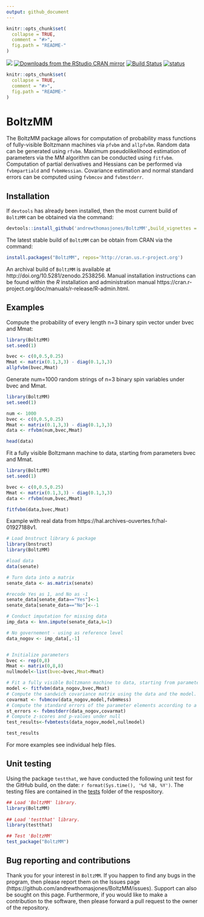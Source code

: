 ```yaml
---
output: github_document
---
```


```r
knitr::opts_chunk$set(
  collapse = TRUE,
  comment = "#>",
  fig.path = "README-"
)
```


<img src="http://www.r-pkg.org/badges/version-last-release/BoltzMM"></img></a>
[![Downloads from the RStudio CRAN mirror](http://cranlogs.r-pkg.org/badges/BoltzMM)](https://CRAN.R-project.org/package=BoltzMM)
[![Build Status](https://travis-ci.org/andrewthomasjones/BoltzMM.svg?branch=master)](https://travis-ci.org/andrewthomasjones/BoltzMM)
[![status](http://joss.theoj.org/papers/23eb189a5e0bdd2b51f668621abcc75a/status.svg)](http://joss.theoj.org/papers/23eb189a5e0bdd2b51f668621abcc75a)

<!-- README.md is generated from README.Rmd. Please edit that file -->

```r
knitr::opts_chunk$set(
  collapse = TRUE,
  comment = "#>",
  fig.path = "README-"
)
```

# BoltzMM

The BoltzMM package allows for computation of probability mass functions of fully-visible Boltzmann machines via `pfvbm` and `allpfvbm`.
Random data can be generated using `rfvbm`. Maximum pseudolikelihood estimation of parameters via the MM algorithm can be conducted using `fitfvbm`.
Computation of partial derivatives and Hessians can be performed via `fvbmpartiald` and `fvbmHessian`.
Covariance estimation and normal standard errors can be computed using `fvbmcov` and `fvbmstderr`.

## Installation

If `devtools` has already been installed, then the most current build of `BoltzMM` can be obtained via the command:

```r
devtools::install_github('andrewthomasjones/BoltzMM',build_vignettes = T)
```

The latest stable build of `BoltzMM` can be obtain from CRAN via the command:

```r
install.packages("BoltzMM", repos='http://cran.us.r-project.org')
```

An archival build of `BoltzMM` is available at http://doi.org/10.5281/zenodo.2538256. Manual installation instructions can be found within the *R* installation and administration manual https://cran.r-project.org/doc/manuals/r-release/R-admin.html.

## Examples

Compute the probability of every length n=3 binary spin vector under bvec and Mmat:

```r
library(BoltzMM)
set.seed(1)

bvec <- c(0,0.5,0.25)
Mmat <- matrix(0.1,3,3) - diag(0.1,3,3)
allpfvbm(bvec,Mmat)
```

Generate num=1000 random strings of n=3 binary spin variables under bvec and Mmat.
```r
library(BoltzMM)
set.seed(1)

num <- 1000
bvec <- c(0,0.5,0.25)
Mmat <- matrix(0.1,3,3) - diag(0.1,3,3)
data <- rfvbm(num,bvec,Mmat)

head(data)
```

Fit a fully visible Boltzmann machine to data, starting from parameters bvec and Mmat.
 
```r
library(BoltzMM)
set.seed(1)

bvec <- c(0,0.5,0.25)
Mmat <- matrix(0.1,3,3) - diag(0.1,3,3)
data <- rfvbm(num,bvec,Mmat)

fitfvbm(data,bvec,Mmat)
```

Example with real data from https://hal.archives-ouvertes.fr/hal-01927188v1.
```r
# Load bnstruct library & package
library(bnstruct)
library(BoltzMM)

#load data
data(senate)

# Turn data into a matrix
senate_data <- as.matrix(senate)

#recode Yes as 1, and No as -1
senate_data[senate_data=="Yes"]<-1
senate_data[senate_data=="No"]<--1

# Conduct imputation for missing data
imp_data <- knn.impute(senate_data,k=1)

# No governement - using as reference level
data_nogov <- imp_data[,-1]


# Initialize parameters
bvec <- rep(0,8)
Mmat <- matrix(0,8,8)
nullmodel<-list(bvec=bvec,Mmat=Mmat)

# Fit a fully visible Boltzmann machine to data, starting from parameters bvec and Mmat.
model <- fitfvbm(data_nogov,bvec,Mmat)
# Compute the sandwich covariance matrix using the data and the model.
covarmat <- fvbmcov(data_nogov,model,fvbmHess)
# Compute the standard errors of the parameter elements according to a normal approximation.
st_errors <- fvbmstderr(data_nogov,covarmat)
# Compute z-scores and p-values under null
test_results<-fvbmtests(data_nogov,model,nullmodel)

test_results
```

For more examples see individual help files.

## Unit testing

Using the package `testthat`, we have conducted the following unit test for the GitHub build, on the date: `r format(Sys.time(), '%d %B, %Y')`. The testing files are contained in the [tests](https://github.com/andrewthomasjones/BoltzMM/tree/master/tests) folder of the respository.

```r

## Load 'BoltzMM' library.
library(BoltzMM)
  
## Load 'testthat' library.
library(testthat)

## Test 'BoltzMM'
test_package("BoltzMM")
```

## Bug reporting and contributions

Thank you for your interest in `BoltzMM`. If you happen to find any bugs in the program, then please report them on the Issues page (https://github.com/andrewthomasjones/BoltzMM/issues). Support can also be sought on this page. Furthermore, if you would like to make a contribution to the software, then please forward a pull request to the owner of the repository.

